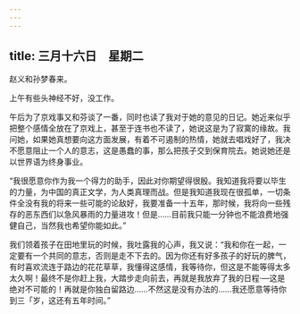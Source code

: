 ```yaml
---
---
---
```

title: 三月十六日　星期二
---




赵义和孙梦春来。

上午有些头神经不好，没工作。

午后为了京戏事又和芬谈了一番，同时也读了我对于她的意见的日记。她近来似乎把整个感情全放在了京戏上，甚至于连书也不读了，她说这是为了寂寞的缘故。我问她，如果她真想要向这方面发展，有着不可遏制的热情，她就去唱戏好了，我决不愿意阻止一个人的意志，这是愚蠢的事，那么把孩子交到保育院去。她说她还是以世界语为终身事业。

“我很愿意你作为我一个得力的助手，因此对你期望得很殷。我知道我将要以毕生的力量，为中国的真正文学，为人类真理而战。但是我知道我现在很孤单，一切条件全没有我的将来一些可能的论敌好，我要准备一十五年，那时候，我将向一些残存的恶东西们以急风暴雨的力量进攻！但是……目前我只能一分钟也不能浪费地强健自己，当然我也希望你能如此。”

我们领着孩子在田地里玩的时候，我吐露我的心声，我又说：“我和你在一起，一定要有一个共同的意志，否则是走不下去的。因为你还有好多孩子的好玩的脾气，有时喜欢流连于路边的花花草草，我懂得这感情，我等待你，但这是不能等得太多太久啊！最终不是你赶上我，大踏步走向前去，再就是我放弃了我的日程·―这是绝对不可能的！再就是你独白留路边……不然这是没有办法的……我还愿意等待你到三「岁，这还有五年时间。”
